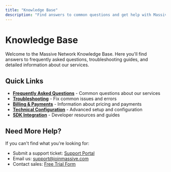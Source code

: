 ```yaml
---
title: "Knowledge Base"
description: "Find answers to common questions and get help with Massive Network services"
---
```


# Knowledge Base

Welcome to the Massive Network Knowledge Base. Here you'll find answers to frequently asked questions, troubleshooting guides, and detailed information about our services.

## Quick Links

- **[Frequently Asked Questions](/kb/faq)** - Common questions about our services
- **[Troubleshooting](/kb/troubleshooting)** - Fix common issues and errors
- **[Billing & Payments](/kb/billing)** - Information about pricing and payments
- **[Technical Configuration](/kb/technical)** - Advanced setup and configuration
- **[SDK Integration](/kb/sdk)** - Developer resources and guides

## Need More Help?

If you can't find what you're looking for:

- Submit a support ticket: [Support Portal](https://joinmassive.atlassian.net/servicedesk/customer/portal/2/group/2/create/10)
- Email us: [support@joinmassive.com](mailto:support@joinmassive.com)
- Contact sales: [Free Trial Form](https://www.joinmassive.com/free-trial)
